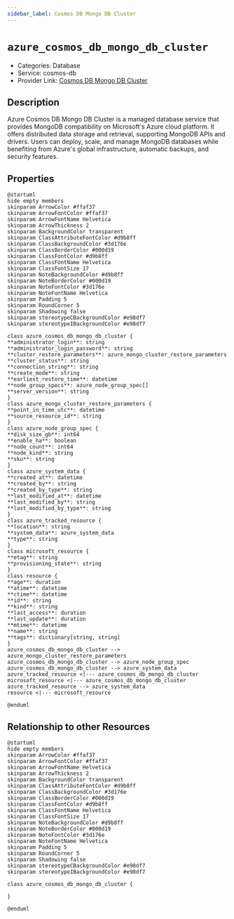 ```yaml
---
sidebar_label: Cosmos DB Mongo DB Cluster
---
```


# `azure_cosmos_db_mongo_db_cluster`

- Categories: Database
- Service: cosmos-db
- Provider Link: [Cosmos DB Mongo DB Cluster](https://learn.microsoft.com/en-us/azure/cosmos-db/mongodb/)

## Description

Azure Cosmos DB Mongo DB Cluster is a managed database service that provides MongoDB compatibility on Microsoft's Azure cloud platform. It offers distributed data storage and retrieval, supporting MongoDB APIs and drivers. Users can deploy, scale, and manage MongoDB databases while benefiting from Azure's global infrastructure, automatic backups, and security features.

## Properties

<ZoomPanPinch>

```kroki imgType="plantuml" imgAlt="Diagram of Cosmos DB Mongo DB Cluster data model"
@startuml
hide empty members
skinparam ArrowColor #ffaf37
skinparam ArrowFontColor #ffaf37
skinparam ArrowFontName Helvetica
skinparam ArrowThickness 2
skinparam BackgroundColor transparent
skinparam ClassAttributeFontColor #d9b8ff
skinparam ClassBackgroundColor #3d176e
skinparam ClassBorderColor #000d19
skinparam ClassFontColor #d9b8ff
skinparam ClassFontName Helvetica
skinparam ClassFontSize 17
skinparam NoteBackgroundColor #d9b8ff
skinparam NoteBorderColor #000d19
skinparam NoteFontColor #3d176e
skinparam NoteFontName Helvetica
skinparam Padding 5
skinparam RoundCorner 5
skinparam Shadowing false
skinparam stereotypeCBackgroundColor #e98df7
skinparam stereotypeIBackgroundColor #e98df7

class azure_cosmos_db_mongo_db_cluster {
**administrator_login**: string
**administrator_login_password**: string
**cluster_restore_parameters**: azure_mongo_cluster_restore_parameters
**cluster_status**: string
**connection_string**: string
**create_mode**: string
**earliest_restore_time**: datetime
**node_group_specs**: azure_node_group_spec[]
**server_version**: string
}
class azure_mongo_cluster_restore_parameters {
**point_in_time_utc**: datetime
**source_resource_id**: string
}
class azure_node_group_spec {
**disk_size_gb**: int64
**enable_ha**: boolean
**node_count**: int64
**node_kind**: string
**sku**: string
}
class azure_system_data {
**created_at**: datetime
**created_by**: string
**created_by_type**: string
**last_modified_at**: datetime
**last_modified_by**: string
**last_modified_by_type**: string
}
class azure_tracked_resource {
**location**: string
**system_data**: azure_system_data
**type**: string
}
class microsoft_resource {
**etag**: string
**provisioning_state**: string
}
class resource {
**age**: duration
**atime**: datetime
**ctime**: datetime
**id**: string
**kind**: string
**last_access**: duration
**last_update**: duration
**mtime**: datetime
**name**: string
**tags**: dictionary[string, string]
}
azure_cosmos_db_mongo_db_cluster --> azure_mongo_cluster_restore_parameters
azure_cosmos_db_mongo_db_cluster --> azure_node_group_spec
azure_cosmos_db_mongo_db_cluster --> azure_system_data
azure_tracked_resource <|--- azure_cosmos_db_mongo_db_cluster
microsoft_resource <|--- azure_cosmos_db_mongo_db_cluster
azure_tracked_resource --> azure_system_data
resource <|--- microsoft_resource

@enduml
```

</ZoomPanPinch>

## Relationship to other Resources

<ZoomPanPinch>

```kroki imgType="plantuml" imgAlt="Diagram of Cosmos DB Mongo DB Cluster resource relationships"
@startuml
hide empty members
skinparam ArrowColor #ffaf37
skinparam ArrowFontColor #ffaf37
skinparam ArrowFontName Helvetica
skinparam ArrowThickness 2
skinparam BackgroundColor transparent
skinparam ClassAttributeFontColor #d9b8ff
skinparam ClassBackgroundColor #3d176e
skinparam ClassBorderColor #000d19
skinparam ClassFontColor #d9b8ff
skinparam ClassFontName Helvetica
skinparam ClassFontSize 17
skinparam NoteBackgroundColor #d9b8ff
skinparam NoteBorderColor #000d19
skinparam NoteFontColor #3d176e
skinparam NoteFontName Helvetica
skinparam Padding 5
skinparam RoundCorner 5
skinparam Shadowing false
skinparam stereotypeCBackgroundColor #e98df7
skinparam stereotypeIBackgroundColor #e98df7

class azure_cosmos_db_mongo_db_cluster {

}

@enduml
```

</ZoomPanPinch>
